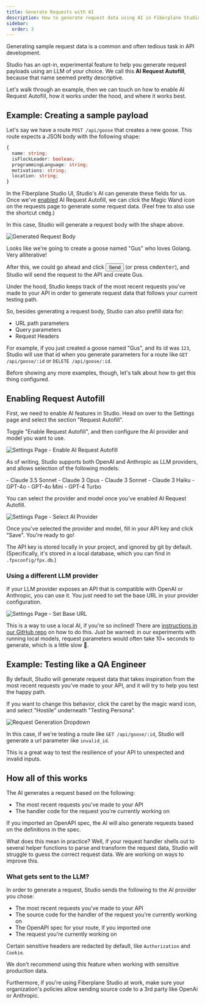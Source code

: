 ```yaml
---
title: Generate Requests with AI
description: How to generate request data using AI in Fiberplane Studio
sidebar:
  order: 3
---
```




Generating sample request data is a common and often tedious task in API development.

Studio has an opt-in, experimental feature to help you generate request payloads using an LLM of your choice. We call this **AI Request Autofill**, because that name seemed pretty descriptive.

Let's walk through an example, then we can touch on how to enable AI Request Autofill, how it works under the hood, and where it works best.

## Example: Creating a sample payload

Let's say we have a route `POST /api/goose` that creates a new goose. This route expects a JSON body with the following shape:

```ts
{
  name: string;
  isFlockLeader: boolean;
  programmingLanguage: string;
  motivations: string;
  location: string;
}
```

In the Fiberplane Studio UI, Studio's AI can generate these fields for us.
Once we've [enabled](#enabling-request-autofill) AI Request Autofill,
we can click the Magic Wand icon on the requests page to generate some request data.
(Feel free to also use the shortcut <kbd>cmd</kbd><kbd>g</kbd>.)

In this case, Studio will generate a request body with the shape above.

<Image src={fpxGenAiGenerateBody} alt="Generated Request Body" />

Looks like we're going to create a goose named "Gus" who loves Golang. Very alliterative!

After this, we could go ahead and click <Button>Send</Button> (or press <kbd>cmd</kbd><kbd>enter</kbd>), and Studio will send the request to the API and create Gus.

Under the hood, Studio keeps track of the most recent requests you've made to your API in order to generate request data that follows your current testing path.

So, besides generating a request body, Studio can also prefill data for:

- URL path parameters
- Query parameters
- Request Headers

For example, if you just created a goose named "Gus", and its id was `123`, Studio will use that id when you generate parameters for a route like `GET /api/goose/:id` or `DELETE /api/goose/:id`.

Before showing any more examples, though, let's talk about how to get this thing configured.

## Enabling Request Autofill

First, we need to enable AI features in Studio. Head on over to the Settings page and select the section "Request Autofill".

Toggle "Enable Request Autofill", and then configure the AI provider and model you want to use.

<Image src={fpxGenAiSettingsEnable} alt="Settings Page - Enable AI Request Autofill" />

As of writing, Studio supports both OpenAI and Anthropic as LLM providers, and allows selection of the following models:

<Tabs syncKey="aiProvider">
  <TabItem label="Anthropic">
    - Claude 3.5 Sonnet
    - Claude 3 Opus
    - Claude 3 Sonnet
    - Claude 3 Haiku
  </TabItem>
  <TabItem label="OpenAI">
    - GPT-4o
    - GPT-4o Mini
    - GPT-4 Turbo
  </TabItem>
</Tabs>

You can select the provider and model once you've enabled AI Request Autofill.

<Image src={fpxGenAiSettingsProvider} alt="Settings Page - Select AI Provider" />

Once you've selected the provider and model, fill in your API key and click "Save". You're ready to go!

The API key is stored locally in your project, and ignored by git by default. (Specifically, it's stored in a local database, which you can find in `.fpxconfig/fpx.db`.)

### Using a different LLM provider

If your LLM provider exposes an API that is compatible with OpenAI or Anthropic, you can use it. You just need to set the base URL in your provider configuration.

<Image src={fpxGenAiSettingsBaseUrl} alt="Settings Page - Set Base URL" />

This is a way to use a local AI, if you're so inclined! There are [instructions in our GitHub repo](https://github.com/fiberplane/fpx/tree/main/local-inference) on how to do this.
Just be warned: in our experiments with running local models, request parameters would often take 10+ seconds to generate, which is a little slow 🐢.

## Example: Testing like a QA Engineer

By default, Studio will generate request data that takes inspiration from the most recent requests you've made to your API, and it will try to help you test the happy path.

If you want to change this behavior, click the caret by the magic wand icon, and select "Hostile" underneath "Testing Persona".

<Image src={fpxGenAiHostile} alt="Request Generation Dropdown" />

In this case, if we're testing a route like `GET /api/goose/:id`, Studio will generate a url parameter like `invalid_id`.

This is a great way to test the resilience of your API to unexpected and invalid inputs.

## How all of this works

The AI generates a request based on the following:

- The most recent requests you've made to your API
- The handler code for the request you're currently working on

If you imported an OpenAPI spec, the AI will also generate requests based on the definitions in the spec.

What does this mean in practice? Well, if your request handler shells out to several helper functions to parse and transform the request data, Studio will struggle to guess the correct request data.
We are working on ways to improve this.

### What gets sent to the LLM?

In order to generate a request, Studio sends the following to the AI provider you chose:

- The most recent requests you've made to your API
- The source code for the handler of the request you're currently working on
- The OpenAPI spec for your route, if you imported one
- The request you're currently working on

Certain sensitive headers are redacted by default, like `Authorization` and `Cookie`.

We don't recommend using this feature when working with sensitive production data.

Furthermore, if you're using Fiberplane Studio at work, make sure your organization's policies allow sending source code to a 3rd party like OpenAi or Anthropic.
